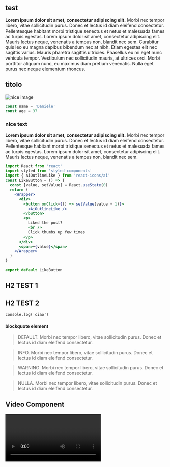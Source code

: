 
<section className="mdx-page">

## test

**Lorem ipsum dolor sit amet, consectetur adipiscing elit.**
Morbi nec tempor libero, vitae sollicitudin purus.
Donec et lectus id diam eleifend consectetur.
Pellentesque habitant morbi tristique senectus et netus et malesuada fames ac turpis egestas.
Lorem ipsum dolor sit amet, consectetur adipiscing elit.
Mauris lectus neque, venenatis a tempus non, blandit nec sem.
Curabitur quis leo eu magna dapibus bibendum nec at nibh. Etiam egestas elit nec sagittis varius.
Mauris pharetra sagittis ultricies. Phasellus eu mi eget nunc vehicula tempor.
Vestibulum nec sollicitudin mauris, at ultrices orci.
Morbi porttitor aliquam nunc, eu maximus diam pretium venenatis.
Nulla eget purus nec neque elementum rhoncus.

<h1>titolo</h1>

<div class="mdx-img">

![nice image](../assets/gatsby-1.png)

</div>

<div className="code">

```js
const name = 'Daniele'
const age = 37
```

</div>

<div className="nice-text">

<h3>nice text</h3>

<FiInfo className="nice-text-icon"></FiInfo>

**Lorem ipsum dolor sit amet, consectetur adipiscing elit.**
Morbi nec tempor libero, vitae sollicitudin purus.
Donec et lectus id diam eleifend consectetur.
Pellentesque habitant morbi tristique senectus et netus et malesuada fames ac turpis egestas.
Lorem ipsum dolor sit amet, consectetur adipiscing elit.
Mauris lectus neque, venenatis a tempus non, blandit nec sem.

</div>

<Counter />

<div className="code">

```jsx
import React from 'react'
import styled from 'styled-components'
import { AiOutlineLike } from 'react-icons/ai'
const LikeButton = () => {
  const [value, setValue] = React.useState(0)
  return (
    <Wrapper>
      <div>
        <button onClick={() => setValue(value + 1)}>
          <AiOutlineLike />
        </button>
        <p>
          Liked the post?
          <br />
          Click thumbs up few times
        </p>
      </div>
      <span>+{value}</span>
    </Wrapper>
  )
}

export default LikeButton
```

</div>

<LikeButton />

<h2>H2 TEST 1</h2>
<h2 title>H2 TEST 2</h2>

`console.log('ciao')`

<h4>blockquote element</h4>

<blockquote display="default">
  DEFAULT. Morbi nec tempor libero, vitae sollicitudin purus. Donec et lectus id
  diam eleifend consectetur.
</blockquote>

<blockquote display="info">
  INFO. Morbi nec tempor libero, vitae sollicitudin purus. Donec et lectus id
  diam eleifend consectetur.
</blockquote>

<blockquote display="warning">
  WARNING. Morbi nec tempor libero, vitae sollicitudin purus. Donec et lectus id
  diam eleifend consectetur.
</blockquote>

<blockquote>
  NULLA. Morbi nec tempor libero, vitae sollicitudin purus. Donec et lectus id
  diam eleifend consectetur.
</blockquote>

<h2>Video Component</h2>
<RegVideo />
<Video />

#### Javascript

```js
// comments
const name = 'john'
const channel = 'coding addict'

function featuredProducts(data) {
  return data.filter(item => {
    return item.featured === true
  })
}
featuredProducts()
```

#### JSX

```jsx
import React from 'react'

const Counter = () => {
  const [count, setCount] = React.useState(0)
  return (
    <section className="counter">
      <h4>show some love to MDX</h4>
      <h4>likes {count}</h4>
      <button className="btn btn-danger" onClick={() => setCount(count + 1)}>
        i like mdx
      </button>
    </section>
  )
}
export default Counter
```

#### HTML

```html
<h1>hello world</h1>
<p class="random">random text</p>
<section class="contact">
  <div class="title">
    <h1>contact us</h1>
  </div>
</section>
```

#### CSS

```css
max-width: 500px;
border-radius: var(--radius);
padding: 1rem 1.5rem;
background: var(--clr-grey-10);
text-align: center;
```

<Link to="/posts" className="btn center-btn">
  all posts
</Link>

</section>
